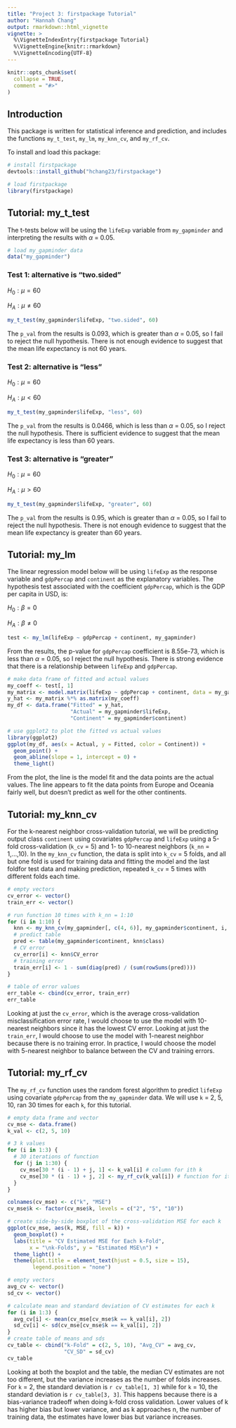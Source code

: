 ```yaml
---
title: "Project 3: firstpackage Tutorial"
author: "Hannah Chang"
output: rmarkdown::html_vignette
vignette: >
  %\VignetteIndexEntry{firstpackage Tutorial}
  %\VignetteEngine{knitr::rmarkdown}
  %\VignetteEncoding{UTF-8}
---
```


```r
knitr::opts_chunk$set(
  collapse = TRUE,
  comment = "#>"
)
```

## Introduction

This package is written for statistical inference and prediction, and includes 
the functions `my_t_test`, `my_lm`, `my_knn_cv`, and `my_rf_cv`.

To install and load this package:

```r
# install firstpackage
devtools::install_github("hchang23/firstpackage")
```
```r
# load firstpackage
library(firstpackage)
```


## Tutorial: my_t_test

The t-tests below will be using the `lifeExp` variable from `my_gapminder` and
interpreting the results with $\alpha$ = 0.05.

```r
# load my_gapminder data
data("my_gapminder")
```

### Test 1: alternative is "two.sided"

$H_0: \mu = 60$

$H_A: \mu \neq 60$

```r
my_t_test(my_gapminder$lifeExp, "two.sided", 60)
```

The `p_val` from the results is 0.093, which is greater than $\alpha$ = 0.05,
so I fail to reject the null hypothesis. There is not enough evidence to suggest
that the mean life expectancy is not 60 years. 

### Test 2: alternative is "less"

$H_0: \mu = 60$

$H_A: \mu < 60$

```r
my_t_test(my_gapminder$lifeExp, "less", 60)
```

The `p_val` from the results is 0.0466, which is less than $\alpha$ = 0.05,
so I reject the null hypothesis. There is sufficient evidence to suggest that
the mean life expectancy is less than 60 years. 

### Test 3: alternative is "greater"

$H_0: \mu = 60$

$H_A: \mu > 60$

```r
my_t_test(my_gapminder$lifeExp, "greater", 60)
```

The `p_val` from the results is 0.95, which is greater than $\alpha$ = 0.05,
so I fail to reject the null hypothesis. There is not enough evidence to suggest
that the mean life expectancy is greater than 60 years. 

## Tutorial: my_lm

The linear regression model below will be using `lifeExp` as the response 
variable and `gdpPercap` and `continent` as the explanatory variables. The
hypothesis test associated with the coefficient `gdpPercap`, which is the GDP 
per capita in USD, is:

$H_0: \beta = 0$

$H_A: \beta \neq 0$

```r
test <- my_lm(lifeExp ~ gdpPercap + continent, my_gapminder)
```

From the results, the p-value for `gdpPercap` coefficient is 8.55e-73, which is 
less than $\alpha$ = 0.05, so I reject the null hypothesis. There is strong
evidence that there is a relationship between `lifeExp` and `gdpPercap`. 

```r
# make data frame of fitted and actual values
my_coeff <- test[, 1]
my_matrix <- model.matrix(lifeExp ~ gdpPercap + continent, data = my_gapminder)
y_hat <- my_matrix %*% as.matrix(my_coeff)
my_df <- data.frame("Fitted" = y_hat, 
                    "Actual" = my_gapminder$lifeExp,
                    "Continent" = my_gapminder$continent)

# use ggplot2 to plot the fitted vs actual values
library(ggplot2)
ggplot(my_df, aes(x = Actual, y = Fitted, color = Continent)) +
  geom_point() +
  geom_abline(slope = 1, intercept = 0) +
  theme_light()
```

From the plot, the line is the model fit and the data points are the actual 
values. The line appears to fit the data points from Europe and Oceania fairly
well, but doesn't predict as well for the other continents. 

## Tutorial: my_knn_cv

For the k-nearest neighbor cross-validation tutorial, we will be predicting 
output class `continent` using covariates `gdpPercap` and `lifeExp` using a 
5-fold cross-validation (`k_cv` = 5) and 1- to 10-nearest neighbors 
(`k_nn` = 1,...,10). In the `my_knn_cv` function, the data is split into
`k_cv` = 5 folds, and all but one fold is used for training data and fitting
the model and the last foldfor test data and making prediction, repeated `k_cv`
= 5 times with different folds each time.

```r
# empty vectors
cv_error <- vector()
train_err <- vector()

# run function 10 times with k_nn = 1:10
for (i in 1:10) {
  knn <- my_knn_cv(my_gapminder[, c(4, 6)], my_gapminder$continent, i, 5)
  # predict table
  pred <- table(my_gapminder$continent, knn$class)
  # CV error
  cv_error[i] <- knn$CV_error
  # training error
  train_err[i] <- 1 - sum(diag(pred) / (sum(rowSums(pred))))
}

# table of error values
err_table <- cbind(cv_error, train_err)
err_table
```

Looking at just the `cv_error`, which is the average cross-validation
misclassification error rate, I would choose to use the model with 10-nearest
neighbors since it has the lowest CV error. Looking at just the `train_err`,
I would choose to use the model with 1-nearest neighbor because there is no
training error. In practice, I would choose the model with 5-nearest neighbor to
balance between the CV and training errors.

## Tutorial: my_rf_cv

The `my_rf_cv` function uses the random forest algorithm to predict `lifeExp` 
using covariate `gdpPercap` from the `my_gapminder` data. We will use `k` = 2,
5, 10, ran 30 times for each `k`, for this tutorial.

```r
# empty data frame and vector
cv_mse <- data.frame()
k_val <- c(2, 5, 10)

# 3 k values
for (i in 1:3) {
  # 30 iterations of function
  for (j in 1:30) {
    cv_mse[30 * (i - 1) + j, 1] <- k_val[i] # column for ith k 
    cv_mse[30 * (i - 1) + j, 2] <- my_rf_cv(k_val[i]) # function for ith k
  }
}

colnames(cv_mse) <- c("k", "MSE")
cv_mse$k <- factor(cv_mse$k, levels = c("2", "5", "10"))
```


```r
# create side-by-side boxplot of the cross-validation MSE for each k
ggplot(cv_mse, aes(k, MSE, fill = k)) +
  geom_boxplot() +
  labs(title = "CV Estimated MSE for Each k-Fold",
       x = "\nk-Folds", y = "Estimated MSE\n") +
  theme_light() +
  theme(plot.title = element_text(hjust = 0.5, size = 15),
        legend.position = "none")
```

```r
# empty vectors
avg_cv <- vector()
sd_cv <- vector()

# calculate mean and standard deviation of CV estimates for each k
for (i in 1:3) {
  avg_cv[i] <- mean(cv_mse[cv_mse$k == k_val[i], 2])
  sd_cv[i] <- sd(cv_mse[cv_mse$k == k_val[i], 2])
}
# create table of means and sds
cv_table <- cbind("k-Fold" = c(2, 5, 10), "Avg_CV" = avg_cv, 
                  "CV_SD" = sd_cv)
cv_table
```

Looking at both the boxplot and the table, the median CV estimates are not too 
different, but the variance increases as the number of folds increases. For 
`k` = 2, the standard deviation is `r cv_table[1, 3]` while for `k` = 10, the 
standard deviation is `r cv_table[3, 3]`. This happens because there is a
bias-variance tradeoff when doing k-fold cross validation. Lower values of k has
higher bias but lower variance, and as k approaches n, the number of training 
data, the estimates have lower bias but variance increases.


